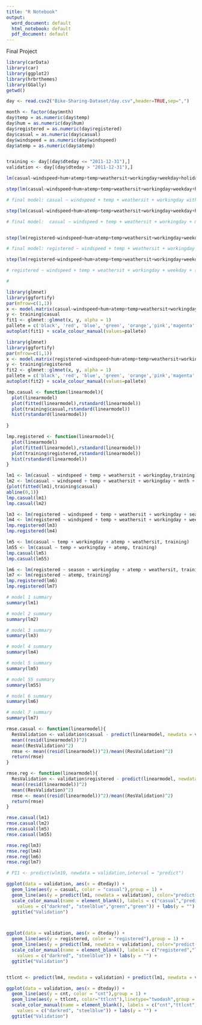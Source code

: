 ```yaml
---
title: "R Notebook"
output:
  word_document: default
  html_notebook: default
  pdf_document: default
---
```

Final Project
```r
library(carData)
library(car)
library(ggplot2)
library(hrbrthemes)
library(GGally)
getwd()

day <- read.csv2("Bike-Sharing-Dataset/day.csv",header=TRUE,sep=",")

month <- factor(day$mnth)
day$temp = as.numeric(day$temp)
day$hum = as.numeric(day$hum)
day$registered = as.numeric(day$registered)
day$casual = as.numeric(day$casual)
day$windspeed = as.numeric(day$windspeed)
day$atemp = as.numeric(day$atemp)


training <- day[(day$dteday <= "2011-12-31"),]
validation <- day[(day$dteday > "2011-12-31"),]

```
```r
lm(casual~windspeed+hum+atemp+temp+weathersit+workingday+weekday+holiday+mnth+season, training)

step(lm(casual~windspeed+hum+atemp+temp+weathersit+workingday+weekday+holiday+mnth+season, training),direction="both",k=log(365))

# final model: casual ~ windspeed + temp + weathersit + workingday with bic

step(lm(casual~windspeed+hum+atemp+temp+weathersit+workingday+weekday+holiday+mnth+season, training),direction="both",k=2)

# final model:  casual ~ windspeed + temp + weathersit + workingday + mnth + season with aic


step(lm(registered~windspeed+hum+atemp+temp+weathersit+workingday+weekday+holiday+mnth+season, training),direction="both",k=log(365))

# final model: registered ~ windspeed + temp + weathersit + workingday + season with bic

step(lm(registered~windspeed+hum+atemp+temp+weathersit+workingday+weekday+holiday+mnth+season, training),direction="both",k=2)

# registered ~ windspeed + temp + weathersit + workingday + weekday + season with aic

# 
```

```r
library(glmnet)
library(ggfortify)
par(mfrow=c(1,1))
x <- model.matrix(casual~windspeed+hum+atemp+temp+weathersit+workingday+weekday+holiday+mnth+season, training)
y <- training$casual
fit1 <- glmnet::glmnet(x, y, alpha = 1)
pallete = c('black', 'red', 'blue', 'green', 'orange','pink','magenta','cyan','yellow','blueviolet','brown','darkolivegreen')
autoplot(fit1) + scale_colour_manual(values=pallete)
```

```r
library(glmnet)
library(ggfortify)
par(mfrow=c(1,1))
x <- model.matrix(registered~windspeed+hum+atemp+temp+weathersit+workingday+weekday+holiday+mnth+season, training)
y <- training$registered
fit2 <- glmnet::glmnet(x, y, alpha = 1)
pallete = c('black', 'red', 'blue', 'green', 'orange','pink','magenta','cyan','yellow','blueviolet','brown','darkolivegreen')
autoplot(fit2) + scale_colour_manual(values=pallete)
```

```r
lmp.casual <- function(linearmodel){
  plot(linearmodel)
  plot(fitted(linearmodel),rstandard(linearmodel))
  plot(training$casual,rstandard(linearmodel))
  hist(rstandard(linearmodel))
  
}  

lmp.registered <- function(linearmodel){
  plot(linearmodel)
  plot(fitted(linearmodel),rstandard(linearmodel))
  plot(training$registered,rstandard(linearmodel))
  hist(rstandard(linearmodel))
}  
```


```r
lm1 <- lm(casual ~ windspeed + temp + weathersit + workingday,training)
lm2 <- lm(casual ~ windspeed + temp + weathersit + workingday + mnth + season,training)
{plot(fitted(lm1),training$casual)
abline(0,1)}
lmp.casual(lm1)
lmp.casual(lm2)

lm3 <- lm(registered ~ windspeed + temp + weathersit + workingday + season,training)
lm4 <- lm(registered ~ windspeed + temp + weathersit + workingday + weekday + season,training)
lmp.registered(lm3)
lmp.registered(lm4)

```

```r
lm5 <- lm(casual ~ temp + workingday + atemp + weathersit, training)
lm55 <- lm(casual ~ temp + workingday + atemp, training)
lmp.casual(lm5)
lmp.casual(lm55)

lm6 <- lm(registered ~ season + workingday + atemp + weathersit, training)
lm7 <- lm(registered ~ atemp, training)
lmp.registered(lm6)
lmp.registered(lm7)
```
```r
# model 1 summary 
summary(lm1)
```
```r
# model 2 summary 
summary(lm2)
```

```r
# model 3 summary 
summary(lm3)
```

```r
# model 4 summary 
summary(lm4)
```

```r
# model 5 summary 
summary(lm5)
```

```r
# model 55 summary 
summary(lm55)
```

```r
# model 6 summary 
summary(lm6)
```

```r
# model 7 summary 
summary(lm7)
```


```r
rmse.casual <- function(linearmodel){
  ResValidation <- validation$casual - predict(linearmodel, newdata = validation)
  mean((resid(linearmodel))^2)
  mean((ResValidation)^2)
  rmse <- mean((resid(linearmodel))^2)/mean((ResValidation)^2)
  return(rmse)
}

rmse.reg <- function(linearmodel){
  ResValidation <- validation$registered - predict(linearmodel, newdata = validation)
  mean((resid(linearmodel))^2)
  mean((ResValidation)^2)
  rmse <- mean((resid(linearmodel))^2)/mean((ResValidation)^2)
  return(rmse)
}

rmse.casual(lm1)
rmse.casual(lm2)
rmse.casual(lm5)
rmse.casual(lm55)

rmse.reg(lm3)
rmse.reg(lm4)
rmse.reg(lm6)
rmse.reg(lm7)

```

```r
# PI1 <- predict(wlm10, newdata = validation,interval = "predict")

ggplot(data = validation, aes(x = dteday)) +
  geom_line(aes(y = casual, color = "casual"),group = 1) +
  geom_line(aes(y = predict(lm1, newdata = validation), color="predict(lm1)"), linetype="twodash",group = 1) +
  scale_color_manual(name = element_blank(), labels = c("casual","predict(lm1)","conf","conf"),
    values = c("darkred", "steelblue","green","green")) + labs(y = "") +
  ggtitle("Validation")



ggplot(data = validation, aes(x = dteday)) +
  geom_line(aes(y = registered, color = "registered"),group = 1) +
  geom_line(aes(y = predict(lm4, newdata = validation), color="predict(lm4)"), linetype="twodash",group = 1) +
  scale_color_manual(name = element_blank(), labels = c("registered","lm4"),
    values = c("darkred", "steelblue")) + labs(y = "") +
  ggtitle("Validation")


ttlcnt <- predict(lm4, newdata = validation) + predict(lm1, newdata = validation)

ggplot(data = validation, aes(x = dteday)) +
  geom_line(aes(y = cnt, color = "cnt"),group = 1) +
  geom_line(aes(y = ttlcnt, color="ttlcnt"),linetype="twodash",group = 1) +
  scale_color_manual(name = element_blank(), labels = c("cnt","ttlcnt"),
    values = c("darkred", "steelblue")) + labs(y = "") +
  ggtitle("Validation")
```

